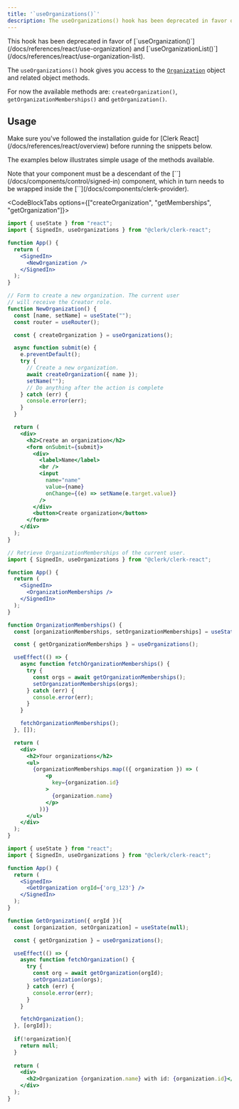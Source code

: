 ```yaml
---
title: '`useOrganizations()`'
description: The useOrganizations() hook has been deprecated in favor of useOrganization().
---
```


<Callout type="danger">
  This hook has been deprecated in favor of [`useOrganization()`](/docs/references/react/use-organization) and [`useOrganizationList()`](/docs/references/react/use-organization-list).
</Callout>

The `useOrganizations()` hook gives you access to the [`Organization`](/docs/references/javascript/organization/organization) object and related object methods.

For now the available methods are: `createOrganization()`, `getOrganizationMemberships()` and `getOrganization()`.

## Usage

<Callout type="warning">
  Make sure you've followed the installation guide for [Clerk React](/docs/references/react/overview) before running the snippets below.
</Callout>

The examples below illustrates simple usage of the methods available. 

<Callout type="info">
  Note that your component must be a descendant of the [`<SignedIn>`](/docs/components/control/signed-in) component, which in turn needs to be wrapped inside the [`<ClerkProvider>`](/docs/components/clerk-provider).
</Callout>

<CodeBlockTabs options={["createOrganization", "getMemberships", "getOrganization"]}>
```jsx
import { useState } from "react";
import { SignedIn, useOrganizations } from "@clerk/clerk-react";

function App() {
  return (
    <SignedIn>
      <NewOrganization />
    </SignedIn>
  );
}

// Form to create a new organization. The current user
// will receive the Creator role.
function NewOrganization() {
  const [name, setName] = useState("");
  const router = useRouter();

  const { createOrganization } = useOrganizations();

  async function submit(e) {
    e.preventDefault();
    try {
      // Create a new organization.
      await createOrganization({ name });
      setName("");
      // Do anything after the action is complete
    } catch (err) {
      console.error(err);
    }
  }

  return (
    <div>
      <h2>Create an organization</h2>
      <form onSubmit={submit}>
        <div>
          <label>Name</label>
          <br />
          <input
            name="name"
            value={name}
            onChange={(e) => setName(e.target.value)}
          />
        </div>
        <button>Create organization</button>
      </form>
    </div>
  );
}
```

```jsx
// Retrieve OrganizationMemberships of the current user.
import { SignedIn, useOrganizations } from "@clerk/clerk-react";

function App() {
  return (
    <SignedIn>
      <OrganizationMemberships />
    </SignedIn>
  );
}

function OrganizationMemberships() {
  const [organizationMemberships, setOrganizationMemberships] = useState([]);

  const { getOrganizationMemberships } = useOrganizations();

  useEffect(() => {
    async function fetchOrganizationMemberships() {
      try {
        const orgs = await getOrganizationMemberships();
        setOrganizationMemberships(orgs);
      } catch (err) {
        console.error(err);
      }
    }

    fetchOrganizationMemberships();
  }, []);

  return (
    <div>
      <h2>Your organizations</h2>
      <ul>
        {organizationMemberships.map(({ organization }) => (
            <p
              key={organization.id}
            >
              {organization.name}
            </p>
          ))}
      </ul>
    </div>
  );
}
```

```jsx
import { useState } from "react";
import { SignedIn, useOrganizations } from "@clerk/clerk-react";

function App() {
  return (
    <SignedIn>
      <GetOrganization orgId={'org_123'} />
    </SignedIn>
  );
}

function GetOrganization({ orgId }){
  const [organization, setOrganization] = useState(null);

  const { getOrganization } = useOrganizations();

  useEffect(() => {
    async function fetchOrganization() {
      try {
        const org = await getOrganization(orgId);
        setOrganization(orgs);
      } catch (err) {
        console.error(err);
      }
    }

    fetchOrganization();
  }, [orgId]);
  
  if(!organization){
    return null;
  }
  
  return (
    <div>
      <h2>Organization {organization.name} with id: {organization.id}</h2>
    </div>
  );
}
````
</CodeBlockTabs>